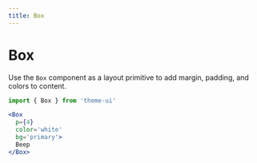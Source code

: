 ```yaml
---
title: Box
---
```


# Box

Use the `Box` component as a layout primitive to add margin, padding, and colors to content.

```js
import { Box } from 'theme-ui'
```

```jsx live=true
<Box
  p={4}
  color='white'
  bg='primary'>
  Beep
</Box>
```
